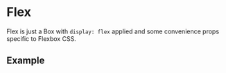 
<Meta of={Stories} />

# Flex

Flex is just a Box with `display: flex` applied and some convenience props specific to Flexbox CSS.

## Example

<Canvas of={Stories.FlexBox} />
<Controls of={Stories.FlexBox} />